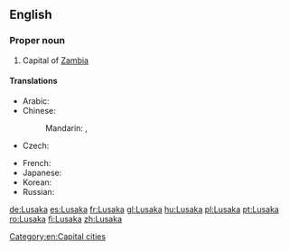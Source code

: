 ==English==
{{wikipedia}}

===Proper noun===
{{en-proper noun}}

# Capital of [[Zambia]]

====Translations====
{{trans-top|capital of Zambia}}
* Arabic: {{t-|ar|لوساكا|f|tr=lusaka|sc=Arab}}
* Chinese:
*: Mandarin: {{t|zh|盧薩卡|sc=Hani}}, {{t|zh|卢萨卡|tr=Lúsàkǎ|sc=Hani}}
* Czech: {{t-|cs|Lusaka|f}}
{{trans-mid}}
* French: {{t+|fr|Lusaka}}
* Japanese: {{t-|ja|ルサカ|tr=Rusaka}}
* Korean: {{t-|ko|루사카|tr=Rusaka|sc=Kore}}
* Russian: {{t-|ru|Лусака|f|tr=Lusáka}}
{{trans-bottom}}

[[Category:en:Capital cities]]

[[de:Lusaka]]
[[es:Lusaka]]
[[fr:Lusaka]]
[[gl:Lusaka]]
[[hu:Lusaka]]
[[pl:Lusaka]]
[[pt:Lusaka]]
[[ro:Lusaka]]
[[fi:Lusaka]]
[[zh:Lusaka]]